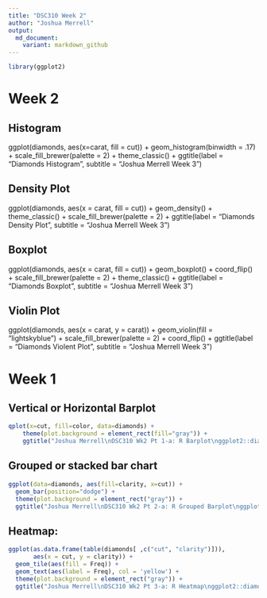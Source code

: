 ```yaml
---
title: "DSC310 Week 2"
author: "Joshua Merrell"
output: 
  md_document:
    variant: markdown_github
---
```


```r
library(ggplot2)
```

# Week 2
## Histogram
ggplot(diamonds, aes(x=carat, fill = cut)) +
  geom_histogram(binwidth = .17) +
  scale_fill_brewer(palette = 2) +
  theme_classic() +
  ggtitle(label = "Diamonds Histogram", 
          subtitle = "Joshua Merrell\nDSC310 Week 3")

## Density Plot
ggplot(diamonds, aes(x = carat, fill = cut)) +
  geom_density() +
  theme_classic() +
  scale_fill_brewer(palette = 2) +
  ggtitle(label = "Diamonds Density Plot", 
          subtitle = "Joshua Merrell\nDSC310 Week 3")

## Boxplot
ggplot(diamonds, aes(x = carat, fill = cut)) +
  geom_boxplot() +
  coord_flip() +
  scale_fill_brewer(palette = 2) +
  theme_classic() +
  ggtitle(label = "Diamonds Boxplot", 
          subtitle = "Joshua Merrell\nDSC310 Week 3")

## Violin Plot
ggplot(diamonds, aes(x = carat, y = carat)) +
  geom_violin(fill = "lightskyblue") +
  scale_fill_brewer(palette = 2) +
  coord_flip() +
  ggtitle(label = "Diamonds Violent Plot",
          subtitle = "Joshua Merrell\nDSC310 Week 3")

# Week 1

## Vertical or Horizontal Barplot
```r
qplot(x=cut, fill=color, data=diamonds) + 
    theme(plot.background = element_rect(fill="gray")) + 
    ggtitle("Joshua Merrell\nDSC310 Wk2 Pt 1-a: R Barplot\nggplot2::diamonds")
```

## Grouped or stacked bar chart
```r
ggplot(data=diamonds, aes(fill=clarity, x=cut)) +
  geom_bar(position="dodge") +
  theme(plot.background = element_rect("gray")) +
  ggtitle("Joshua Merrell\nDSC310 Wk2 Pt 2-a: R Grouped Barplot\nggplot2::diamonds")
```

## Heatmap:
```r
ggplot(as.data.frame(table(diamonds[ ,c("cut", "clarity")])), 
       aes(x = cut, y = clarity)) + 
  geom_tile(aes(fill = Freq)) +
  geom_text(aes(label = Freq), col = 'yellow') + 
  theme(plot.background = element_rect("gray")) +
  ggtitle("Joshua Merrell\nDSC310 Wk2 Pt 3-a: R Heatmap\nggplot2::diamonds")
```
